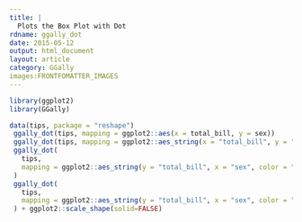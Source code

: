```yaml
---
title: |
  Plots the Box Plot with Dot
rdname: ggally_dot
date: 2015-05-12
output: html_document
layout: article
category: GGally
images:FRONTFOMATTER_IMAGES
---
```


```r
library(ggplot2)
library(GGally)
```

```r

data(tips, package = "reshape")
 ggally_dot(tips, mapping = ggplot2::aes(x = total_bill, y = sex))
 ggally_dot(tips, mapping = ggplot2::aes_string(x = "total_bill", y = "sex"))
 ggally_dot(
   tips,
   mapping = ggplot2::aes_string(y = "total_bill", x = "sex", color = "sex")
 )
 ggally_dot(
   tips,
   mapping = ggplot2::aes_string(y = "total_bill", x = "sex", color = "sex", shape = "sex")
 ) + ggplot2::scale_shape(solid=FALSE)



```